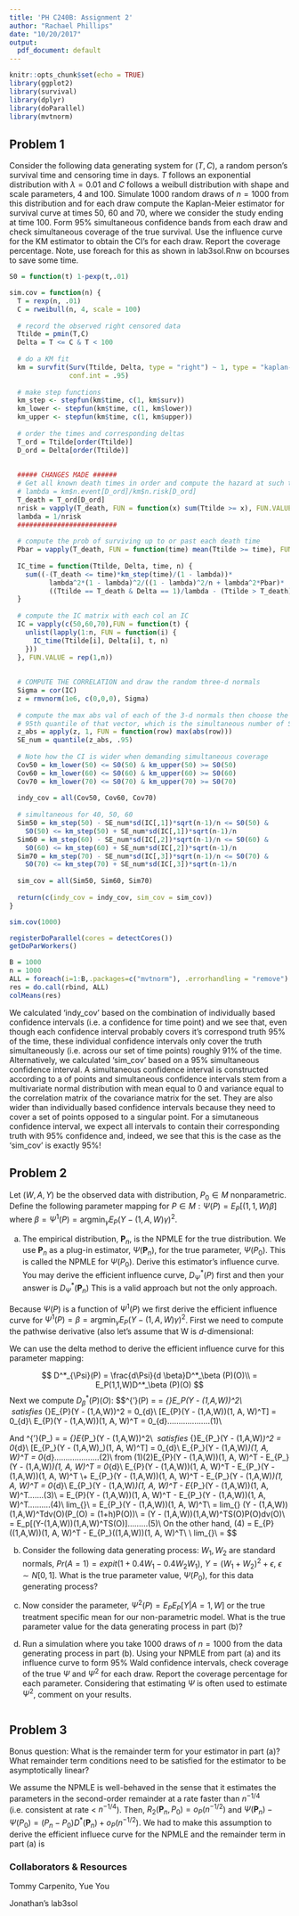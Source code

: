 ```yaml
---
title: 'PH C240B: Assignment 2'
author: "Rachael Phillips"
date: "10/20/2017"
output: 
  pdf_document: default
---
```


```r
knitr::opts_chunk$set(echo = TRUE)
library(ggplot2)
library(survival)
library(dplyr)
library(doParallel)
library(mvtnorm)
```

## Problem 1

Consider the following data generating system for $(T,C)$, a random person’s survival time and censoring time in days. $T$ follows an exponential distribution with $\lambda = 0.01$ and $C$ follows a weibull distribution with shape and scale parameters, 4 and 100. Simulate 1000 random draws of $n = 1000$ from this distribution and for each draw compute the Kaplan-Meier estimator for survival curve at times 50, 60 and 70, where we consider the study ending at time 100. Form 95\% simultaneous confidence bands from each draw and check simultaneous coverage of the true survival. Use the influence curve for the KM estimator to obtain the CI’s for each draw. Report the coverage percentage. Note, use foreach for this as shown in lab3sol.Rnw on bcourses to save some time.

\vspace{.1in}

```r

S0 = function(t) 1-pexp(t,.01)

sim.cov = function(n) {
  T = rexp(n, .01)
  C = rweibull(n, 4, scale = 100)
  
  # record the observed right censored data
  Ttilde = pmin(T,C)
  Delta = T <= C & T < 100
  
  # do a KM fit
  km = survfit(Surv(Ttilde, Delta, type = "right") ~ 1, type = "kaplan-meier", 
               conf.int = .95)
  
  # make step functions
  km_step <- stepfun(km$time, c(1, km$surv))
  km_lower <- stepfun(km$time, c(1, km$lower))
  km_upper <- stepfun(km$time, c(1, km$upper))
  
  # order the times and corresponding deltas
  T_ord = Ttilde[order(Ttilde)]
  D_ord = Delta[order(Ttilde)]
  
  
  ##### CHANGES MADE ######
  # Get all known death times in order and compute the hazard at such times
  # lambda = km$n.event[D_ord]/km$n.risk[D_ord]
  T_death = T_ord[D_ord]
  nrisk = vapply(T_death, FUN = function(x) sum(Ttilde >= x), FUN.VALUE = 1)
  lambda = 1/nrisk
  #########################
  
  # compute the prob of surviving up to or past each death time
  Pbar = vapply(T_death, FUN = function(time) mean(Ttilde >= time), FUN.VALUE = 1)
  
  IC_time = function(Ttilde, Delta, time, n) {
    sum((-(T_death <= time)*km_step(time)/(1 - lambda))*
          lambda^2*(1 - lambda)^2/((1 - lambda)^2/n + lambda^2*Pbar)*
          ((Ttilde == T_death & Delta == 1)/lambda - (Ttilde > T_death)/(1 - lambda)))
  }
  
  # compute the IC matrix with each col an IC        
  IC = vapply(c(50,60,70),FUN = function(t) {
    unlist(lapply(1:n, FUN = function(i) {
      IC_time(Ttilde[i], Delta[i], t, n)
    }))
  }, FUN.VALUE = rep(1,n))
  
  
  # COMPUTE THE CORRELATION and draw the random three-d normals
  Sigma = cor(IC)
  z = rmvnorm(1e6, c(0,0,0), Sigma)
  
  # compute the max abs val of each of the 3-d normals then choose the 
  # 95th quantile of that vector, which is the simultaneous number of SE's
  z_abs = apply(z, 1, FUN = function(row) max(abs(row)))
  SE_num = quantile(z_abs, .95)
  
  # Note how the CI is wider when demanding simultaneous coverage
  Cov50 = km_lower(50) <= S0(50) & km_upper(50) >= S0(50)
  Cov60 = km_lower(60) <= S0(60) & km_upper(60) >= S0(60)
  Cov70 = km_lower(70) <= S0(70) & km_upper(70) >= S0(70)
  
  indy_cov = all(Cov50, Cov60, Cov70)
  
  # simultaneous for 40, 50, 60
  Sim50 = km_step(50) - SE_num*sd(IC[,1])*sqrt(n-1)/n <= S0(50) & 
    S0(50) <= km_step(50) + SE_num*sd(IC[,1])*sqrt(n-1)/n
  Sim60 = km_step(60) - SE_num*sd(IC[,2])*sqrt(n-1)/n <= S0(60) & 
    S0(60) <= km_step(60) + SE_num*sd(IC[,2])*sqrt(n-1)/n
  Sim70 = km_step(70) - SE_num*sd(IC[,3])*sqrt(n-1)/n <= S0(70) & 
    S0(70) <= km_step(70) + SE_num*sd(IC[,3])*sqrt(n-1)/n
  
  sim_cov = all(Sim50, Sim60, Sim70)
  
  return(c(indy_cov = indy_cov, sim_cov = sim_cov))
}

sim.cov(1000)

registerDoParallel(cores = detectCores())
getDoParWorkers()

B = 1000
n = 1000
ALL = foreach(i=1:B,.packages=c("mvtnorm"), .errorhandling = "remove") %dopar% {sim.cov(n)}
res = do.call(rbind, ALL)
colMeans(res)
```

We calculated 'indy_cov' based on the combination of individually based confidence intervals (i.e. a confidence for \textit{one} time point) and we see that, even though each confidence interval probably covers it's correspond truth 95\% of the time, these individual confidence intervals only cover the truth simultaneously (i.e. across our set of time points) roughly 91\% of the time. Alternatively, we calculated 'sim_cov' based on a 95\% simultaneous confidence interval. A simultaneous confidence interval is constructed according to a \textit{set} of points and simultaneous confidence intervals stem from a multivariate normal distribution with mean equal to 0 and variance equal to the correlation matrix of the covariance matrix for the set. They are also wider than individually based confidence intervals because they need to cover a set of points opposed to a singular point. For a simutaneous confidence interval, we expect all intervals to contain their corresponding truth with 95\% confidence and, indeed, we see that this is the case as the 'sim_cov' is exactly 95\%!

## Problem 2

Let $(W,A,Y)$ be the observed data with distribution, $P_0 \in M$ nonparametric. Define the following parameter mapping for $P\in M: \Psi(P) = E_P[(1,1,W)\beta]$ where $\beta=\Psi^1(P)=\text{argmin}_{\gamma}E_P(Y - (1,A,W)\gamma)^2$.

(a) The empirical distribution, $\textbf{P}_n$, is the NPMLE for the true distribution. We use $\textbf{P}_n$ as a plug-in estimator, $\Psi(\textbf{P}_n)$, for the true parameter, $\Psi(P_0)$. This is called the NPMLE for $\Psi(P_0)$. Derive this estimator’s influence curve. You may derive the efficient influence curve, $D^*_{\Psi}(P)$ first and then your answer is $D^*_{\Psi}(\textbf{P}_n)$  This is a valid approach but not the only approach.

Because $\Psi(P)$ is a function of $\Psi^1(P)$ we first derive the efficient influence curve for $\Psi^1(P)=\beta=\text{argmin}_{\gamma}E_P(Y - (1,A,W)\gamma)^2$. First we need to compute the pathwise derivative (also let's assume that W is $d$-dimensional:

We can use the delta method to derive the efficient influence curve for this parameter mapping:

$$ D^*_{\Psi}(P) = \frac{d\Psi}{d \beta}D^*_\beta (P)(O)\\
= E_P(1,1,W)D^*_\beta (P)(O)
$$
Next we compute $D^*_\beta (P)(O)$:
$$\because \Psi^{'}(P) = \beta = \text{argmin}_{\gamma}E_P(Y - (1,A,W)\gamma)^2\\
\therefore \beta\ satisfies\ \frac{d}{d\beta}\text{argmin}_{\gamma}E_{P}(Y - (1,A,W)\beta)^2 = 0_{d\times 1}\\
\Rightarrow 2[E_{P}(Y - (1,A,W)\beta)(1, A, W)^T] = 0_{d\times 1}\\
\Rightarrow E_{P}(Y - (1,A,W)\beta)(1, A, W)^T = 0_{d\times 1}...................(1)\\

And \because \Psi^{'}(P_\epsilon) = \beta = \text{argmin}_{\gamma}E_{P_\epsilon}(Y - (1,A,W)\gamma)^2\\
\therefore \beta_\epsilon\ satisfies\ \frac{d}{d\beta_\epsilon}\text{argmin}_{\gamma}E_{P_\epsilon}(Y - (1,A,W)\beta_\epsilon)^2 = 0_{d\times 1}\\
\Rightarrow 2[E_{P_\epsilon}(Y - (1,A,W)\beta_\epsilon)(1, A, W)^T] = 0_{d\times 1}\\
\Rightarrow E_{P_\epsilon}(Y - (1,A,W)\beta_\epsilon)(1, A, W)^T = 0_{d\times 1}....................(2)\\
from (1)(2)\therefore E_{P}(Y - (1,A,W)\beta)(1, A, W)^T - E_{P_\epsilon}(Y - (1,A,W)\beta_\epsilon)(1, A, W)^T = 0_{d\times 1}\\
\Rightarrow E_{P}(Y - (1,A,W)\beta)(1, A, W)^T - E_{P_\epsilon}(Y - (1,A,W)\beta)(1, A, W)^T \\+  E_{P_\epsilon}(Y - (1,A,W)\beta)(1, A, W)^T - E_{P_\epsilon}(Y - (1,A,W)\beta_\epsilon)(1, A, W)^T = 0_{d\times 1}\\
\therefore E_{P_\epsilon}(Y - (1,A,W)\beta_\epsilon)(1, A, W)^T - E_{P_\epsilon}(Y - (1,A,W)\beta)(1, A, W)^T.......(3)\\
= E_{P}(Y - (1,A,W)\beta)(1, A, W)^T - E_{P_\epsilon}(Y - (1,A,W)\beta)(1, A, W)^T..........(4)\\
\because lim_{\epsilon \rightarrow 0}\frac{(3)}{\epsilon}\\
= E_{P_\epsilon}(Y - (1,A,W)\frac{\beta_\epsilon-\beta}{\epsilon})(1, A, W)^T\\
= lim_{\epsilon \rightarrow 0} \int (Y - (1,A,W))\beta(1,A,W)^T\frac{P_\epsilon(O)-P(O)}{\epsilon}dv(O)(\because P_\epsilon(O) = (1+\epsilon h)P(O))\\
= \int (Y - (1,A,W))\beta(1,A,W)^TS(O)P(O)dv(O)\\
= E_p[(Y-(1,A,W))\beta(1,A,W)^TS(O)].........(5)\\
On\ the\ other\ hand, (4) = E_{P}((1,A,W)\beta)(1, A, W)^T - E_{P_\epsilon}((1,A,W)\beta)(1, A, W)^T\\
\\\ lim_{\epsilon \rightarrow 0}\frac{(4)}{\epsilon}\\
=
$$

(b) Consider the following data generating process: $W_1, W_2$ are standard normals, $Pr(A = 1) = expit(1 + 0.4W_1 - 0.4W_2W_1)$, $Y = (W_1 + W_2)^2 + \epsilon$, $\epsilon \sim N[0,1]$. What is the true parameter value, $\Psi(P_0)$, for this data generating process?

(c) Now consider the parameter, $\Psi^2(P) = E_P E_P [Y | A = 1, W ]$ or the true treatment specific mean for our non-parametric model. What is the true parameter value for the data generating process in part (b)?

(d) Run a simulation where you take 1000 draws of $n = 1000$ from the data generating process in part (b). Using your NPMLE from part (a) and its influence curve to form 95\% Wald confidence intervals, check coverage of the true $\Psi$ and $\Psi^2$ for each draw. Report the coverage percentage for each parameter. Considering that estimating $\Psi$ is often used to estimate $\Psi^2$, comment on your results.

```r


```

## Problem 3

Bonus question: What is the remainder term for your estimator in part (a)? What remainder term conditions need to be satisfied for the estimator to be asymptotically linear?

We assume the NPMLE is well-behaved in the sense that it estimates the parameters in the second-order remainder at a rate faster than $n^{-1/4}$ (i.e. consistent at rate < $n^{-1/4}$). Then, $R_2(\textbf{P}_n,P_0)=o_P(n^{-1/2})$ and $\Psi(\textbf{P}_n)-\Psi(P_0) = (P_n-P_0)D^*(\textbf{P}_n) + o_P(n^{-1/2})$. We had to make this assumption to derive the efficient influece curve for the NPMLE and the remainder term in part (a) is 

### Collaborators & Resources

Tommy Carpenito, Yue You

Jonathan's lab3sol
